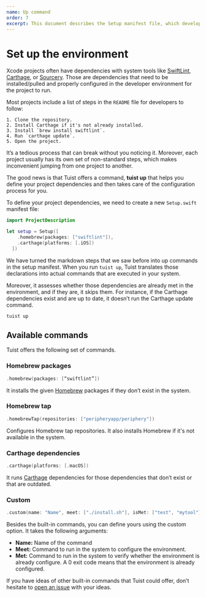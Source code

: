 ```yaml
---
name: Up command
order: 7
excerpt: This document describes the Setup manifest file, which developers can use to describe how to set up the environment to be able to work on the project. For example, we could indicate that our project requires Carthage to be installed in the system and 'tuist up' will take care of that.
---
```


# Set up the environment

Xcode projects often have dependencies with system tools like [SwiftLint](https://github.com/realm/SwiftLint), [Carthage](https://github.com/Carthage/Carthage), or [Sourcery](https://github.com/krzysztofzablocki/Sourcery). Those are dependencies that need to be installed/pulled and properly configured in the developer environment for the project to run.

Most projects include a list of steps in the `README` file for developers to follow:

```markup
1. Clone the repository.
2. Install Carthage if it's not already installed.
3. Install `brew install swiftlint`.
4. Run `carthage update`.
5. Open the project.
```

It’s a tedious process that can break without you noticing it. Moreover, each project usually has its own set of non-standard steps, which makes inconvenient jumping from one project to another.

The good news is that Tuist offers a command, **tuist up** that helps you define your project dependencies and then takes care of the configuration process for you.

To define your project dependencies, we need to create a new `Setup.swift` manifest file:

```swift
import ProjectDescription

let setup = Setup([
    .homebrew(packages: ["swiftlint"]),
    .carthage(platforms: [.iOS])
  ])
```

We have turned the markdown steps that we saw before into up commands in the setup manifest. When you run `tuist up`, Tuist translates those declarations into actual commands that are executed in your system.

Moreover, it assesses whether those dependencies are already met in the environment, and if they are, it skips them. For instance, if the Carthage dependencies exist and are up to date, it doesn’t run the Carthage update command.

```bash
tuist up
```

## Available commands

Tuist offers the following set of commands.

### Homebrew packages

```swift
.homebrew(packages: [“swiftlint”])
```

It installs the given [Homebrew](https://brew.sh) packages if they don’t exist in the system.

### Homebrew tap

```swift
.homebrewTap(repositories: ["peripheryapp/periphery"])
```

Configures Homebrew tap repositories. It also installs Homebrew if it's not available in the system.

### Carthage dependencies

```swift
.carthage(platforms: [.macOS])
```

It runs [Carthage](https://github.com/carthage) dependencies for those dependencies that don’t exist or that are outdated.

### Custom

```swift
.custom(name: "Name", meet: ["./install.sh"], isMet: ["test", "mytool"])
```

Besides the built-in commands, you can define yours using the custom option. It takes the following arguments:

- **Name:** Name of the command
- **Meet:** Command to run in the system to configure the environment.
- **Met:** Command to run in the system to verify whether the environment is already configure. A 0 exit code means that the environment is already configured.

If you have ideas of other built-in commands that Tuist could offer, don’t hesitate to [open an issue](https://github.com/tuist/tuist/issues/new) with your ideas.
